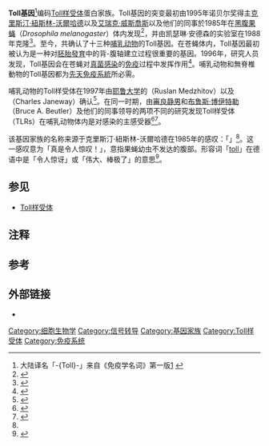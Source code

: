 {{noteTA
|1=zh-hans:Toll样受体; zh-tw:類鐸受體
|2=zh-hans:Toll; zh-tw:鐸
}}
'''Toll基因'''<ref group="注">大陆译名「-{Toll}-」来自《免疫学名词》第一版[http://www.termonline.cn/list.htm?k=toll] {{Wayback|url=http://www.termonline.cn/list.htm?k=toll |date=20160809032534 }}</ref>编码[[Toll样受体|Toll样受体]]蛋白家族。Toll基因的突变最初由1995年诺贝尔奖得主[[克里斯汀·紐斯林-沃爾哈德|克里斯汀·紐斯林-沃爾哈德]]以及[[艾瑞克·威斯喬斯|艾瑞克·威斯喬斯]]以及他们的同事於1985年在[[黑腹果蝇|黑腹果蝇]]（''Drosophila melanogaster''）体内发现<ref name="pmid15923538">{{cite journal |vauthors=Hansson GK, Edfeldt K |title=Toll to be paid at the gateway to the vessel wall |journal=Arterioscler. Thromb. Vasc. Biol. |volume=25 |issue=6 |pages=1085–7 |year=2005 |pmid=15923538 |doi=10.1161/01.ATV.0000168894.43759.47 |url=http://atvb.ahajournals.org/cgi/content/full/25/6/1085 |access-date=2016-07-19 |archive-date=2007-10-11 |archive-url=https://web.archive.org/web/20071011070322/http://atvb.ahajournals.org/cgi/content/full/25/6/1085 |dead-url=no }}</ref>，并由凯瑟琳·安德森的实验室在1988年克隆<ref name="pmid2449285">{{cite journal |vauthors=Hashimoto C, Hudson KL, Anderson KV |title=The Toll gene of Drosophila, required for dorsal-ventral embryonic polarity, appears to encode a transmembrane protein |journal=Cell |volume=52 |issue=2 |pages=269–79 |year=1988 |pmid=2449285 |doi=10.1016/0092-8674(88)90516-8}}</ref>。至今，共确认了十三种[[哺乳动物|哺乳动物]]的Toll基因。在苍蝇体内，Toll基因最初被认为是一种对[[胚胎發育|胚胎發育]]中的背-腹轴建立过程很重要的基因。1996年，研究人员发现，Toll基因会在苍蝇对[[真菌|真菌]][[感染|感染]]的[[免疫|免疫]]过程中发挥作用<ref name="pmid8808632">{{cite journal |vauthors=Lemaitre B, Nicolas E, Michaut L, Reichhart JM, Hoffmann JA |title=The dorsoventral regulatory gene cassette spätzle/Toll/cactus controls the potent antifungal response in Drosophila adults |journal=Cell |volume=86 |issue=6|pages=973–983 |year=1996 |pmid=8808632 |doi=10.1016/S0092-8674(00)80172-5}}</ref>。哺乳动物和無脊椎動物的Toll基因都为[[先天免疫系統|先天免疫系統]]所必需。

哺乳动物的Toll样受体在1997年由[[耶鲁大学|耶鲁大学]]的{{link-en|卢斯兰·梅德泽托夫|Ruslan Medzhitov}}（Ruslan Medzhitov）以及{{link-en|查尔斯·珍妮薇|Charles Janeway}}（Charles Janeway）确认<ref name="pmid9237759">{{cite journal|vauthors=Medzhitov R, Preston-Hurlburt P, Janeway CA |title=A human homologue of the Drosophila Toll protein signals activation of adaptive immunity |journal=Nature |volume=388|issue=6640 |pages=394–7 |year=1997 |pmid=9237759 |doi=10.1038/41131}}</ref>。在同一时期，由[[審良静男|審良静男]]和[[布鲁斯·博伊特勒|布鲁斯·博伊特勒]]（Bruce A. Beutler）及他们的同事领导的两项不同的研究发现Toll样受体（TLRs）在哺乳动物体内是对感染的主感受器<ref>{{cite journal|last1=Hoshino|first1=K|last2=Takeuchi|first2=O|last3=Kawai|first3=T|last4=Sanjo|first4=H|last5=Ogawa|first5=T|last6=Takeda|first6=Y|last7=Takeda|first7=K|last8=Akira|first8=S|title=Cutting edge: Toll-like receptor 4 (TLR4)-deficient mice are hyporesponsive to lipopolysaccharide: evidence for TLR4 as the Lps gene product.|journal=Journal of immunology (Baltimore, Md. : 1950)|date=Apr 1, 1999|volume=162|issue=7|pages=3749–52|pmid=10201887}}</ref><ref>{{cite journal |first=Alexander |last=Poltorak |title=Defective LPS Signaling in C3H/HeJ and C57BL/10ScCr Mice: Mutations in ''Tlr4'' Gene |journal=[[Science_(journal)|Science]] |volume=282 |issue=5396 |pages=2085–2088 |doi=10.1126/science.282.5396.2085 |year=1998|pmid=9851930|display-authors=etal}}</ref>。

该基因家族的名称来源于克里斯汀·紐斯林-沃爾哈德在1985年的感叹：「{{lang|de|Das ist ja toll!}}」<ref name="pmid15923538"/>。这一感叹意为「真是令人惊叹！」，意指果蝇幼虫不发达的腹部。形容词「[[wikt:de:toll|toll]]」在德语中是「令人惊讶」或「伟大、棒极了」的意思<ref>{{cite web |url=http://dict.leo.org/ende?lp=ende&p=CqhggsWkAA&search=toll&trestr=0x8004 |title=toll - LEO Deutsch-English Worterbuch |accessdate=2011-10-03 |format= |work= |archive-date=2013-12-06 |archive-url=https://web.archive.org/web/20131206052748/http://dict.leo.org/ende/?lp=ende&p=CqhggsWkAA&search=toll&trestr=0x8004 |dead-url=no }}</ref>。

==参见==
*[[Toll样受体|Toll样受体]]

==注释==
{{reflist|group=注}}

==参考==
{{reflist}}

==外部链接==
* {{MeshName|-{Toll}-+protein,+Drosophila}}

{{Authority control}}
[[Category:细胞生物学|Category:细胞生物学]]
[[Category:信号转导|Category:信号转导]]
[[Category:基因家族|Category:基因家族]]
[[Category:Toll样受体|Category:Toll样受体]]
[[Category:免疫系统|Category:免疫系统]]